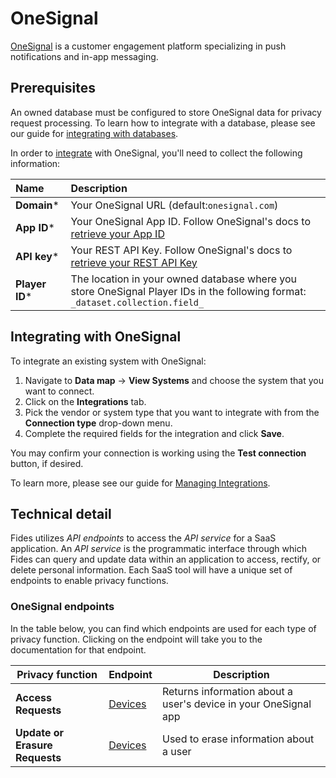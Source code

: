 
# OneSignal
[OneSignal](https://onesignal.com/) is a customer engagement platform specializing in push notifications and in-app messaging.

## Prerequisites

<Callout emoji="" type="info">An owned database must be configured to store OneSignal data for privacy request processing. To learn how to integrate with a database, please see our guide for [integrating with databases](/user-guides/integrations/databases). </Callout>


In order to [integrate](/user-guides/integrations) with OneSignal, you'll need to collect the following information:

| Name                       | Description                                                                                                                             |
| :------------------------- | :-------------------------------------------------------------------------------------------------------------------------------------- |
| **Domain***                | Your OneSignal URL (default:`onesignal.com`) |
| **App ID***                | Your OneSignal App ID. Follow OneSignal's docs to [retrieve your App ID](https://documentation.onesignal.com/docs/keys-and-ids#app-id) |
| **API key***               | Your REST API Key. Follow OneSignal's docs to [retrieve your REST API Key](https://documentation.onesignal.com/docs/keys-and-ids#rest-api-key) |
| **Player ID***             | The location in your owned database where you store OneSignal Player IDs in the following format: `_dataset.collection.field_` |


## Integrating with OneSignal
To integrate an existing system with OneSignal:

1. Navigate to **Data map** → **View Systems** and choose the system that you want to connect.
2. Click on the **Integrations** tab.
3. Pick the vendor or system type that you want to integrate with from the **Connection type** drop-down menu.
4. Complete the required fields for the integration and click **Save**. 

You may confirm your connection is working using the **Test connection** button, if desired.

To learn more, please see our guide for [Managing Integrations](/user-guides/integrations/manage-integrations).

## Technical detail 

Fides utilizes _API endpoints_ to access the _API service_ for a SaaS application. An _API service_ is the programmatic interface through which Fides can query and update data within an application to access, rectify, or delete personal information. Each SaaS tool will have a unique set of endpoints to enable privacy functions. 

### OneSignal endpoints
In the table below, you can find which endpoints are used for each type of privacy function. Clicking on the endpoint will take you to the documentation for that endpoint.

| Privacy function | Endpoint | Description |
|----|----|----|
| **Access Requests**            | [Devices](https://documentation.onesignal.com/reference/view-device) | Returns information about a user's device in your OneSignal app |
| **Update or Erasure Requests** | [Devices](https://documentation.onesignal.com/reference/delete-user-record) | Used to erase information about a user  |
